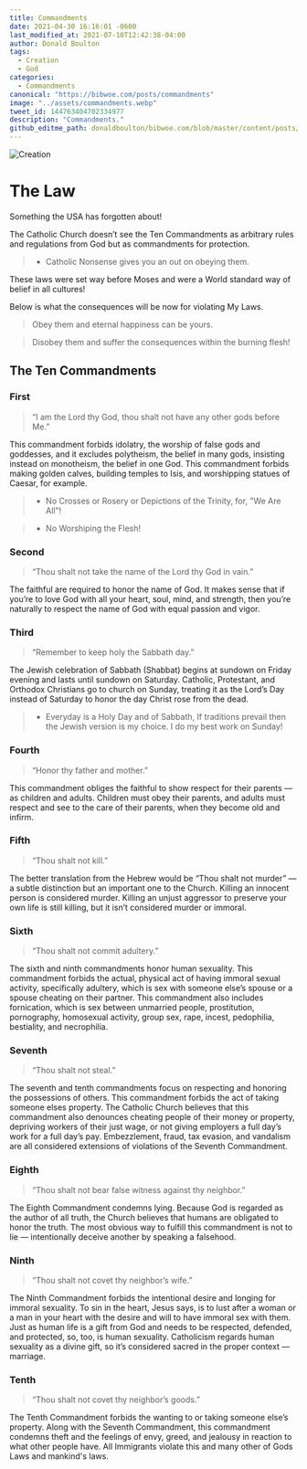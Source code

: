 ```yaml
---
title: Commandments
date: 2021-04-30 16:16:01 -0600
last_modified_at: 2021-07-10T12:42:38-04:00
author: Donald Boulton
tags:
  - Creation
  - God
categories:
  - Commandments
canonical: "https://bibwoe.com/posts/commandments"
image: "../assets/commandments.webp"
tweet_id: 144763404702334977
description: "Commandments."
github_editme_path: donaldboulton/bibwoe.com/blob/master/content/posts/commandments.mdx
---
```





![Creation](./commandments.webp)

# The Law

Something the USA has forgotten about!

The Catholic Church doesn’t see the Ten Commandments as arbitrary rules and regulations from God but as commandments for protection.

> * Catholic Nonsense gives you an out on obeying them.

These laws were set way before Moses and were a World standard way of belief in all cultures!

Below is what the consequences will be now for violating My Laws.

> Obey them and eternal happiness can be yours.

> Disobey them and suffer the consequences within the burning flesh!

## The Ten Commandments

### First

> “I am the Lord thy God, thou shalt not have any other gods before Me.”

This commandment forbids idolatry, the worship of false gods and goddesses, and it excludes polytheism, the belief in many gods, insisting instead on monotheism, the belief in one God. This commandment forbids making golden calves, building temples to Isis, and worshipping statues of Caesar, for example.

> - No Crosses or Rosery or Depictions of the Trinity, for, "We Are All"!

> - No Worshiping the Flesh!

### Second

> “Thou shalt not take the name of the Lord thy God in vain.”

The faithful are required to honor the name of God. It makes sense that if you’re to love God with all your heart, soul, mind, and strength, then you’re naturally to respect the name of God with equal passion and vigor.

### Third

> “Remember to keep holy the Sabbath day.”

The Jewish celebration of Sabbath (Shabbat) begins at sundown on Friday evening and lasts until sundown on Saturday. Catholic, Protestant, and Orthodox Christians go to church on Sunday, treating it as the Lord’s Day instead of Saturday to honor the day Christ rose from the dead.

> - Everyday is a Holy Day and of Sabbath, If traditions prevail then the Jewish version is my choice. I do my best work on Sunday!

### Fourth

> “Honor thy father and mother.”

This commandment obliges the faithful to show respect for their parents — as children and adults. Children must obey their parents, and adults must respect and see to the care of their parents, when they become old and infirm.

### Fifth

> “Thou shalt not kill.”

The better translation from the Hebrew would be “Thou shalt not murder” — a subtle distinction but an important one to the Church. Killing an innocent person is considered murder. Killing an unjust aggressor to preserve your own life is still killing, but it isn’t considered murder or immoral.

### Sixth

> “Thou shalt not commit adultery.”

The sixth and ninth commandments honor human sexuality. This commandment forbids the actual, physical act of having immoral sexual activity, specifically adultery, which is sex with someone else’s spouse or a spouse cheating on their partner. This commandment also includes fornication, which is sex between unmarried people, prostitution, pornography, homosexual activity, group sex, rape, incest, pedophilia, bestiality, and necrophilia.

### Seventh

> “Thou shalt not steal.”

The seventh and tenth commandments focus on respecting and honoring the possessions of others. 
This commandment forbids the act of taking someone elses property. 
The Catholic Church believes that this commandment also denounces cheating people of their money or property, depriving workers of their just wage, or not giving employers a full day’s work for a full day’s pay. 
Embezzlement, fraud, tax evasion, and vandalism are all considered extensions of violations of the Seventh Commandment.

### Eighth

> “Thou shalt not bear false witness against thy neighbor.”

The Eighth Commandment condemns lying. Because God is regarded as the author of all truth, the Church believes that humans are obligated to honor the truth. The most obvious way to fulfill this commandment is not to lie — intentionally deceive another by speaking a falsehood.

### Ninth

> “Thou shalt not covet thy neighbor’s wife.”

The Ninth Commandment forbids the intentional desire and longing for immoral sexuality. To sin in the heart, Jesus says, is to lust after a woman or a man in your heart with the desire and will to have immoral sex with them. Just as human life is a gift from God and needs to be respected, defended, and protected, so, too, is human sexuality. Catholicism regards human sexuality as a divine gift, so it’s considered sacred in the proper context — marriage.

### Tenth

> “Thou shalt not covet thy neighbor’s goods.”

The Tenth Commandment forbids the wanting to or taking someone else’s property. 
Along with the Seventh Commandment, this commandment condemns theft and the feelings of envy, greed, and jealousy in reaction to what other people have. 
All Immigrants violate this and many other of Gods Laws and mankind's laws.



